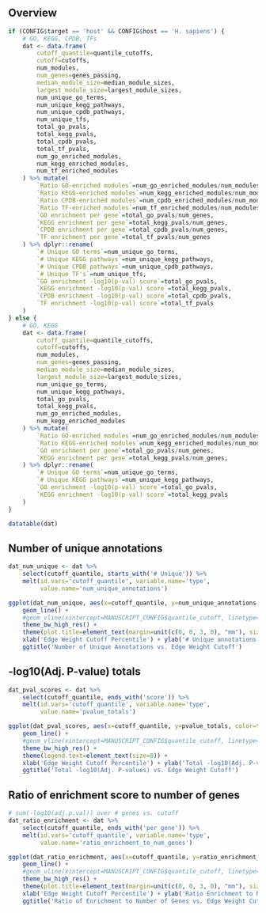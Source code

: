 ## Overview

```r
if (CONFIG$target == 'host' && CONFIG$host == 'H. sapiens') {
    # GO, KEGG, CPDB, TFs
    dat <- data.frame(
        cutoff_quantile=quantile_cutoffs,
        cutoff=cutoffs,
        num_modules,
        num_genes=genes_passing,
        median_module_size=median_module_sizes,
        largest_module_size=largest_module_sizes,
        num_unique_go_terms,
        num_unique_kegg_pathways,
        num_unique_cpdb_pathways,
        num_unique_tfs,
        total_go_pvals,
        total_kegg_pvals,
        total_cpdb_pvals,
        total_tf_pvals,
        num_go_enriched_modules,
        num_kegg_enriched_modules,
        num_tf_enriched_modules
    ) %>% mutate(
        `Ratio GO-enriched modules`=num_go_enriched_modules/num_modules,
        `Ratio KEGG-enriched modules`=num_kegg_enriched_modules/num_modules,
        `Ratio CPDB-enriched modules`=num_cpdb_enriched_modules/num_modules,
        `Ratio TF-enriched modules`=num_tf_enriched_modules/num_modules,
        `GO enrichment per gene`=total_go_pvals/num_genes,
        `KEGG enrichment per gene`=total_kegg_pvals/num_genes,
        `CPDB enrichment per gene`=total_cpdb_pvals/num_genes,
        `TF enrichment per gene`=total_tf_pvals/num_genes
    ) %>% dplyr::rename(
        `# Unique GO terms`=num_unique_go_terms,
        `# Unique KEGG pathways`=num_unique_kegg_pathways,
        `# Unique CPDB pathways`=num_unique_cpdb_pathways,
        `# Unique TF's`=num_unique_tfs,
        `GO enrichment -log10(p-val) score`=total_go_pvals,
        `KEGG enrichment -log10(p-val) score`=total_kegg_pvals,
        `CPDB enrichment -log10(p-val) score`=total_cpdb_pvals,
        `TF enrichment -log10(p-val) score`=total_tf_pvals
    )
} else {
    # GO, KEGG
    dat <- data.frame(
        cutoff_quantile=quantile_cutoffs,
        cutoff=cutoffs,
        num_modules,
        num_genes=genes_passing,
        median_module_size=median_module_sizes,
        largest_module_size=largest_module_sizes,
        num_unique_go_terms,
        num_unique_kegg_pathways,
        total_go_pvals,
        total_kegg_pvals,
        num_go_enriched_modules,
        num_kegg_enriched_modules
    ) %>% mutate(
        `Ratio GO-enriched modules`=num_go_enriched_modules/num_modules,
        `Ratio KEGG-enriched modules`=num_kegg_enriched_modules/num_modules,
        `GO enrichment per gene`=total_go_pvals/num_genes,
        `KEGG enrichment per gene`=total_kegg_pvals/num_genes,
    ) %>% dplyr::rename(
        `# Unique GO terms`=num_unique_go_terms,
        `# Unique KEGG pathways`=num_unique_kegg_pathways,
        `GO enrichment -log10(p-val) score`=total_go_pvals,
        `KEGG enrichment -log10(p-val) score`=total_kegg_pvals
    )
}

datatable(dat)
```

## Number of unique annotations

```r
dat_num_unique <- dat %>%
    select(cutoff_quantile, starts_with('# Unique')) %>%
    melt(id.vars='cutoff_quantile', variable.name='type',
         value.name='num_unique_annotations')

ggplot(dat_num_unique, aes(x=cutoff_quantile, y=num_unique_annotations, color=type)) +
    geom_line() +
    #geom_vline(xintercept=MANUSCRIPT_CONFIG$quantile_cutoff, linetype='dashed', color='red') +
    theme_bw_high_res() +
    theme(plot.title=element_text(margin=unit(c(0, 0, 3, 0), "mm"), size=10)) +
    xlab('Edge Weight Cutoff Percentile') + ylab('# Unique annotations') +
    ggtitle('Number of Unique Annotations vs. Edge Weight Cutoff')
```

## -log10(Adj. P-value) totals

```r
dat_pval_scores <- dat %>%
    select(cutoff_quantile, ends_with('score')) %>%
    melt(id.vars='cutoff_quantile', variable.name='type',
         value.name='pvalue_totals')

ggplot(dat_pval_scores, aes(x=cutoff_quantile, y=pvalue_totals, color=type)) +
    geom_line() +
    #geom_vline(xintercept=MANUSCRIPT_CONFIG$quantile_cutoff, linetype='dashed', color='red') +
    theme_bw_high_res() +
    theme(legend.text=element_text(size=8)) +
    xlab('Edge Weight Cutoff Percentile') + ylab('Total -log10(Adj. P-values)') +
    ggtitle('Total -log10(Adj. P-values) vs. Edge Weight Cutoff')
```

## Ratio of enrichment score to number of genes

```r
# sum(-log10(adj.p.val)) over # genes vs. cutoff
dat_ratio_enrichment <- dat %>%
    select(cutoff_quantile, ends_with('per gene')) %>%
    melt(id.vars='cutoff_quantile', variable.name='type',
         value.name='ratio_enrichment_to_num_genes')

ggplot(dat_ratio_enrichment, aes(x=cutoff_quantile, y=ratio_enrichment_to_num_genes, color=type)) +
    geom_line() +
    #geom_vline(xintercept=MANUSCRIPT_CONFIG$quantile_cutoff, linetype='dashed', color='red') +
    theme_bw_high_res() +
    theme(plot.title=element_text(margin=unit(c(0, 0, 3, 0), "mm"), size=10)) +
    xlab('Edge Weight Cutoff Percentile') + ylab('Ratio Enrichment to Number of Genes') +
    ggtitle('Ratio of Enrichment to Number of Genes vs. Edge Weight Cutoff')
```

